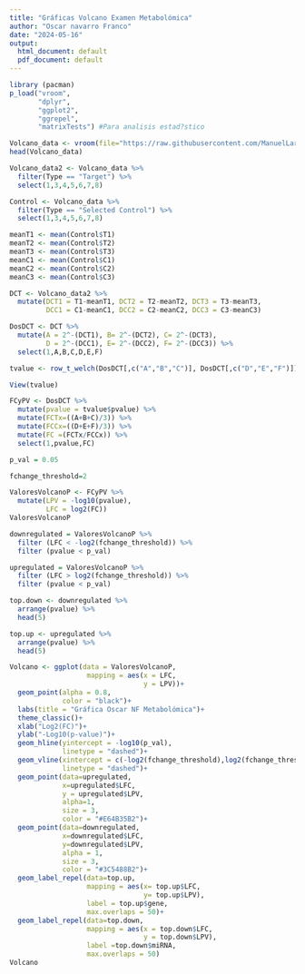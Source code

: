 ---
title: "Gráficas Volcano Examen Metabolómica"
author: "Oscar navarro Franco"
date: "2024-05-16"
output:
  html_document: default
  pdf_document: default
---


```{r}

library (pacman)
p_load("vroom",
       "dplyr",
       "ggplot2",
       "ggrepel",
       "matrixTests") #Para analisis estad?stico

```

```{r}

Volcano_data <- vroom(file="https://raw.githubusercontent.com/ManuelLaraMVZ/Transcript-mica/main/Datos%20completos%20miRNAs%20ejercicio.csv")
head(Volcano_data)

Volcano_data2 <- Volcano_data %>% 
  filter(Type == "Target") %>% 
  select(1,3,4,5,6,7,8)

```

```{r}
Control <- Volcano_data %>% 
  filter(Type == "Selected Control") %>% 
  select(1,3,4,5,6,7,8)
```

```{r}
meanT1 <- mean(Control$T1)
meanT2 <- mean(Control$T2)
meanT3 <- mean(Control$T3)
meanC1 <- mean(Control$C1)
meanC2 <- mean(Control$C2)
meanC3 <- mean(Control$C3)

DCT <- Volcano_data2 %>% 
  mutate(DCT1 = T1-meanT1, DCT2 = T2-meanT2, DCT3 = T3-meanT3,
         DCC1 = C1-meanC1, DCC2 = C2-meanC2, DCC3 = C3-meanC3)
```

```{r}
DosDCT <- DCT %>% 
  mutate(A = 2^-(DCT1), B= 2^-(DCT2), C= 2^-(DCT3), 
         D = 2^-(DCC1), E= 2^-(DCC2), F= 2^-(DCC3)) %>% 
  select(1,A,B,C,D,E,F)
```

```{r}
tvalue <- row_t_welch(DosDCT[,c("A","B","C")], DosDCT[,c("D","E","F")])

View(tvalue)

FCyPV <- DosDCT %>% 
  mutate(pvalue = tvalue$pvalue) %>% 
  mutate(FCTx=((A+B+C)/3)) %>% 
  mutate(FCCx=((D+E+F)/3)) %>% 
  mutate(FC =(FCTx/FCCx)) %>% 
  select(1,pvalue,FC)
```


```{r}
p_val = 0.05

fchange_threshold=2
```


```{r}
ValoresVolcanoP <- FCyPV %>% 
  mutate(LPV = -log10(pvalue),
         LFC = log2(FC)) 
ValoresVolcanoP
```
```{r}
downregulated = ValoresVolcanoP %>% 
  filter (LFC < -log2(fchange_threshold)) %>% 
  filter (pvalue < p_val)

```

```{r}
upregulated = ValoresVolcanoP %>% 
  filter (LFC > log2(fchange_threshold)) %>% 
  filter (pvalue < p_val)
```

```{r}
top.down <- downregulated %>% 
  arrange(pvalue) %>% 
  head(5)
```

```{r}
top.up <- upregulated %>% 
  arrange(pvalue) %>% 
  head(5)
```

```{r}

Volcano <- ggplot(data = ValoresVolcanoP,
                   mapping = aes(x = LFC,
                                 y = LPV))+
  geom_point(alpha = 0.8,
             color = "black")+
  labs(title = "Gráfica Oscar NF Metabolómica")+
  theme_classic()+
  xlab("Log2(FC)")+
  ylab("-Log10(p-value)")+
  geom_hline(yintercept = -log10(p_val),
             linetype = "dashed")+
  geom_vline(xintercept = c(-log2(fchange_threshold),log2(fchange_threshold)),
             linetype = "dashed")+
  geom_point(data=upregulated,
             x=upregulated$LFC,
             y = upregulated$LPV,
             alpha=1,
             size = 3,
             color = "#E64B35B2")+
  geom_point(data=downregulated,
             x=downregulated$LFC,
             y=downregulated$LPV,
             alpha = 1,
             size = 3,
             color = "#3C5488B2")+
  geom_label_repel(data=top.up,
                   mapping = aes(x= top.up$LFC,
                                 y= top.up$LPV),
                   label = top.up$gene,
                   max.overlaps = 50)+
  geom_label_repel(data=top.down,
                   mapping = aes(x = top.down$LFC,
                                 y = top.down$LPV),
                   label =top.down$miRNA,
                   max.overlaps = 50)
Volcano



```

